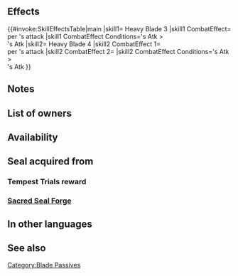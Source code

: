 {{Passive
|type=A
|exclusive=0
|1name=Heavy Blade 1
|1tagid=SID_剛剣1
|1promotionRarity=4
|1promotionTier=1
|1required=-
|1effect=If unit's Atk ≥ foe's Atk+5, grants Special cooldown charge +1 per unit's attack. (Only highest value applied. Does not stack.)
|1cost=60
|2name=Heavy Blade 2
|2tagid=SID_剛剣2
|2promotionRarity=5
|2promotionTier=1
|2effect=If unit's Atk ≥ foe's Atk+3, grants Special cooldown charge +1 per unit's attack. (Only highest value applied. Does not stack.)
|2cost=120
|3name=Heavy Blade 3
|3tagid=SID_剛剣3
|3effect=If unit's Atk > foe's Atk, grants Special cooldown charge +1 per unit's attack. (Only highest value applied. Does not stack.)
|3cost=240
|3next=-
|4name=Heavy Blade 4
|4tagid=SID_剛剣4
|4effect=If unit's Atk > foe's Atk, grants Special cooldown charge +1 and deals +5 damage to foe per unit's attack. (Only highest value applied. Does not stack.)
|4cost=300
|canUseWeapon={{WeaponList|exclude=Staff}}
|canUseMove={{MoveList|all}}
|properties=random_owner
}}
==Effects==
{{#invoke:SkillEffectsTable|main
|skill1={{Si|Heavy Blade 3}} Heavy Blade 3
|skill1 CombatEffect={{Eft|Accelerate Charge}}<br>per {{Tgt|Unit}}'s attack
|skill1 CombatEffect Conditions={{Tgt|Unit}}'s Atk ><br>{{Tgt|Foe}}'s Atk
|skill2={{Si|Heavy Blade 4}} Heavy Blade 4
|skill2 CombatEffect 1={{Eft|Accelerate Charge}}<br>per {{Tgt|Unit}}'s attack
|skill2 CombatEffect 2={{Eft|Damage Boost|5}}
|skill2 CombatEffect Conditions={{Tgt|Unit}}'s Atk ><br>{{Tgt|Foe}}'s Atk
}}

==Notes==
{{CooldownChargePlus|perAttack=user}}
{{FixedDamage|5}}
==List of owners==
{{Skill Hero List}}
==Availability==
{{PassiveFocusList}}
{{PassiveDistributionList}}
{{PassiveCombatManualList}}
==Seal acquired from==
===Tempest Trials reward===
{{Tempest Trials seal reward}}
===[[Sacred Seal Forge]]===
{{SealCosts
|seals=Heavy Blade 1;Heavy Blade 2;Heavy Blade 3
|badgeColor=Scarlet
|costs1=20;100;40
|costs2=60;200;50
|costs3=400;1000;100
}}
==In other languages==
{{OtherLanguages
|japanese=剛剣
|german=Schwere Klinge
|spanishEU=Sable pesado
|spanishLA=Sable pesado
|french=Lame lourde
|italian=Lame grevi
|chineseTW=剛劍
|portuguese=Espada maciça
}}
==See also==
{{See also skills|cond=Description LIKE '%If unit_s ___ > foe_s ___%Special cooldown charge +1%per unit_s attack%'|columns=3}}
{{Seals Navbox}}
{{Passives Navbox|A}}
[[Category:Blade Passives]]